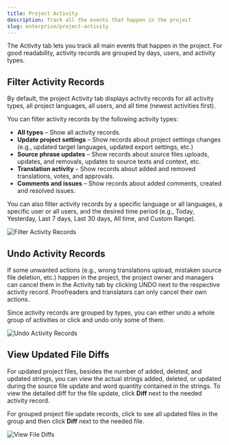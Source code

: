 ```yaml
---
title: Project Activity
description: Track all the events that happen in the project
slug: enterprise/project-activity
---
```



The Activity tab lets you track all main events that happen in the project. For good readability, activity records are grouped by days, users, and activity types.

## Filter Activity Records

By default, the project Activity tab displays activity records for all activity types, all project languages, all users, and all time (newest activities first).

You can filter activity records by the following activity types:

* **All types** – Show all activity records.
* **Update project settings** – Show records about project settings changes (e.g., updated target languages, updated export settings, etc.)
* **Source phrase updates** – Show records about source files uploads, updates, and removals, updates to source texts and context, etc.
* **Translation activity** – Show records about added and removed translations, votes, and approvals.
* **Comments and issues** – Show records about added comments, created and resolved issues.

You can also filter activity records by a specific language or all languages, a specific user or all users, and the desired time period (e.g., Today, Yesterday, Last 7 days, Last 30 days, All time, and Custom Range).

<Image src={projectActivityFilterRecords} alt="Filter Activity Records" />

## Undo Activity Records

If some unwanted actions (e.g., wrong translations upload, mistaken source file deletion, etc.) happen in the project, the project owner and managers can cancel them in the Activity tab by clicking UNDO next to the respective activity record. Proofreaders and translators can only cancel their own actions.

Since activity records are grouped by types, you can either undo a whole group of activities or click <Icon name="mdi:chevron-down" class="inline-icon" /> and undo only some of them.

<Image src={projectActivityUndoRecords} alt="Undo Activity Records" />

## View Updated File Diffs

For updated project files, besides the number of added, deleted, and updated strings, you can view the actual strings added, deleted, or updated during the source file update and word quantity contained in the strings. To view the detailed diff for the file update, click **Diff** next to the needed activity record.

For grouped project file update records, click <Icon name="mdi:chevron-down" class="inline-icon" /> to see all updated files in the group and then click **Diff** next to the needed file.

<Image src={projectActivityViewDiff} alt="View File Diffs" />
